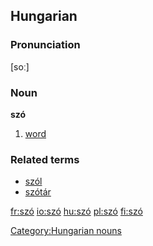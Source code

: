 ==Hungarian==
===Pronunciation===
[soː]
===Noun===
'''szó'''

#[[word]]

===Related terms===
*[[szól]]
*[[szótár]]

[[Category:Hungarian nouns]]

[[fr:szó]]
[[io:szó]]
[[hu:szó]]
[[pl:szó]]
[[fi:szó]]